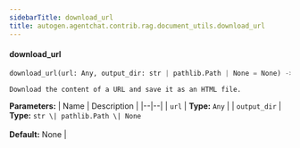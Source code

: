 ```yaml
---
sidebarTitle: download_url
title: autogen.agentchat.contrib.rag.document_utils.download_url
---
```


<code class="doc-symbol doc-symbol-heading doc-symbol-function"></code>
#### download_url
<a href="#autogen.agentchat.contrib.rag.document_utils..download_url" class="headerlink" title="Permanent link"></a>

```python
download_url(url: Any, output_dir: str | pathlib.Path | None = None) -> pathlib.Path
```

    Download the content of a URL and save it as an HTML file.

<b>Parameters:</b>
| Name | Description |
|--|--|
| `url` | **Type:** `Any` |
| `output_dir` | **Type:** `str \| pathlib.Path \| None`<br/><br/>**Default:** None |

<br />